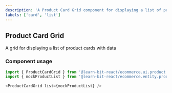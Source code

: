 ```yaml
---
description: 'A Product Card Grid component for displaying a list of product cards'
labels: ['card', 'list']
---
```



## Product Card Grid

A grid for displaying a list of product cards with data

### Component usage

```js
import { ProductCardGrid } from '@learn-bit-react/ecommerce.ui.product.product-card-grid';
import { mockProductList } from '@learn-bit-react/ecommerce.entity.product';
```

```js
<ProductCardGrid list={mockProductList} />
```
